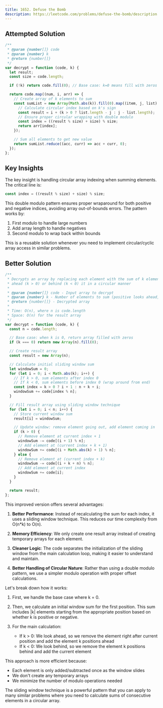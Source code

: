 ```yaml
---
title: 1652. Defuse the Bomb
description: https://leetcode.com/problems/defuse-the-bomb/description
---
```


## Attempted Solution

```javascript
/**
 * @param {number[]} code
 * @param {number} k
 * @return {number[]}
 */
var decrypt = function (code, k) {
  let result;
  const size = code.length;

  if (!k) return code.fill(0); // Base case: k=0 means fill with zeros

  return code.map((num, i, arr) => {
    // Create array of k elements to sum
    const sumList = new Array(Math.abs(k)).fill(0).map((item, j, list) => {
      // Calculate circular index based on k's sign
      const result = i + (k > 0 ? list.length - j : j - list.length);
      // Ensure proper circular wrapping with double modulo
      const index = ((result % size) + size) % size;
      return arr[index];
    });

    // Sum all elements to get new value
    return sumList.reduce((acc, curr) => acc + curr, 0);
  });
};
```

## Key Insights

The key insight is handling circular array indexing when summing elements. The critical line is:

```javascript
const index = ((result % size) + size) % size;
```

This double modulo pattern ensures proper wraparound for both positive and negative indices, avoiding array out-of-bounds errors. The pattern works by:

1. First modulo to handle large numbers
2. Add array length to handle negatives
3. Second modulo to wrap back within bounds

This is a reusable solution whenever you need to implement circular/cyclic array access in similar problems.

## Better Solution

```javascript
/**
 * Decrypts an array by replacing each element with the sum of k elements
 * ahead (k > 0) or behind (k < 0) it in a circular manner
 *
 * @param {number[]} code - Input array to decrypt
 * @param {number} k - Number of elements to sum (positive looks ahead, negative looks behind)
 * @return {number[]} - Decrypted array
 *
 * Time: O(n), where n is code.length
 * Space: O(n) for the result array
 */
var decrypt = function (code, k) {
  const n = code.length;

  // Base case: when k is 0, return array filled with zeros
  if (k === 0) return new Array(n).fill(0);

  // Create result array
  const result = new Array(n);

  // Calculate initial sliding window sum
  let windowSum = 0;
  for (let i = 0; i < Math.abs(k); i++) {
    // If k > 0, sum elements after index 0
    // If k < 0, sum elements before index 0 (wrap around from end)
    const index = k > 0 ? i + 1 : n + k + i;
    windowSum += code[index % n];
  }

  // Fill result array using sliding window technique
  for (let i = 0; i < n; i++) {
    // Store current window sum
    result[i] = windowSum;

    // Update window: remove element going out, add element coming in
    if (k > 0) {
      // Remove element at current index + 1
      windowSum -= code[(i + 1) % n];
      // Add element at (current index + k + 1)
      windowSum += code[(i + Math.abs(k) + 1) % n];
    } else {
      // Remove element at (current index + k)
      windowSum -= code[(i + k + n) % n];
      // Add element at current index
      windowSum += code[i];
    }
  }

  return result;
};
```

This improved version offers several advantages:

1. **Better Performance**: Instead of recalculating the sum for each index, it uses a sliding window technique. This reduces our time complexity from O(n\*k) to O(n).

2. **Memory Efficiency**: We only create one result array instead of creating temporary arrays for each element.

3. **Cleaner Logic**: The code separates the initialization of the sliding window from the main calculation loop, making it easier to understand and maintain.

4. **Better Handling of Circular Nature**: Rather than using a double modulo pattern, we use a simpler modulo operation with proper offset calculations.

Let's break down how it works:

1. First, we handle the base case where k = 0.

2. Then, we calculate an initial window sum for the first position. This sum includes |k| elements starting from the appropriate position based on whether k is positive or negative.

3. For the main calculation:
   - If k > 0: We look ahead, so we remove the element right after current position and add the element k positions ahead
   - If k < 0: We look behind, so we remove the element k positions behind and add the current element

This approach is more efficient because:

- Each element is only added/subtracted once as the window slides
- We don't create any temporary arrays
- We minimize the number of modulo operations needed

The sliding window technique is a powerful pattern that you can apply to many similar problems where you need to calculate sums of consecutive elements in a circular array.
